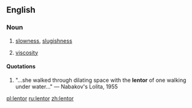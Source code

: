 ==English==

===Noun===
{{en-noun|-}}

# [[slowness]], [[slugishness]]
#{{context|obsolete|physics}} [[viscosity]]

====Quotations====
#"...she walked through dilating space with the '''lentor''' of one walking under water..." &mdash; Nabakov's Lolita, 1955

[[pl:lentor]]
[[ru:lentor]]
[[zh:lentor]]